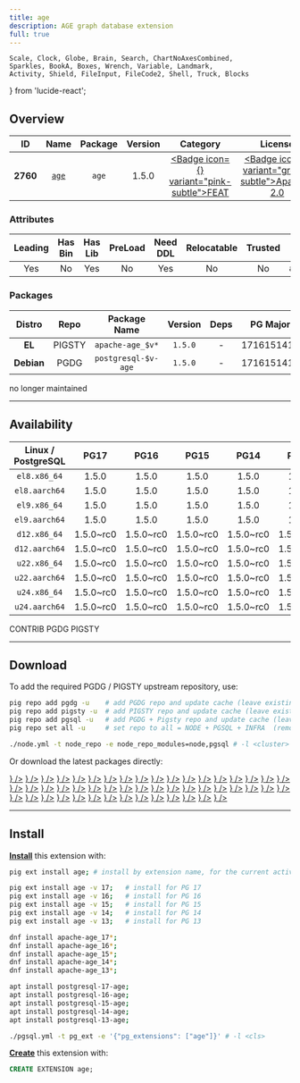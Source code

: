 ```yaml
---
title: age
description: AGE graph database extension
full: true
---
```


    Scale, Clock, Globe, Brain, Search, ChartNoAxesCombined,
    Sparkles, BookA, Boxes, Wrench, Variable, Landmark,
    Activity, Shield, FileInput, FileCode2, Shell, Truck, Blocks
} from 'lucide-react';

## Overview

| <TooltipIconButton tooltip="Extension unique identifier" side="top">ID</TooltipIconButton> | <TooltipIconButton tooltip="Extension name" side="top">Name</TooltipIconButton> | <TooltipIconButton tooltip="Package name for installation" side="top">Package</TooltipIconButton> | <TooltipIconButton tooltip="Latest available extension version" side="top">Version</TooltipIconButton> | <TooltipIconButton tooltip="Extension category" side="top">Category</TooltipIconButton> | <TooltipIconButton tooltip="Open source license" side="top">License</TooltipIconButton> | <TooltipIconButton tooltip="Programming language" side="top">Lang</TooltipIconButton> |
|:--------:|:--------:|:----------:|:--------------:|:---------------------------------------:|:------------------------------------------------------:|:----:|
| **2760** | [`age`](https://github.com/apache/age) | `age` | 1.5.0 | <a href="/ext/feat" className="no-underline"><Badge icon={<Sparkles />} variant="pink-subtle">FEAT</Badge></a> | <a href="/ext/list/license#apache-20" className="no-underline"><Badge icon={<Scale />} variant="green-subtle">Apache-2.0</Badge></a> | <a href="/ext/list/lang#c"><Badge icon={<FileCode2 />} variant="blue-subtle">C</Badge></a> |

### Attributes

| <TooltipIconButton tooltip="The Primary Leading extension in the Package" side="top">Leading</TooltipIconButton> | <TooltipIconButton tooltip="Contains binary utils" side="top">Has Bin</TooltipIconButton> | <TooltipIconButton tooltip="Contains .so shared library files" side="top">Has Lib</TooltipIconButton> | <TooltipIconButton tooltip="Requires preloading via shared_preload_libraries" side="top">PreLoad</TooltipIconButton> | <TooltipIconButton tooltip="Requires CREATE EXTENSION DDL command" side="top">Need DDL</TooltipIconButton> | <TooltipIconButton tooltip="Can be installed in any schema" side="top">Relocatable</TooltipIconButton> | <TooltipIconButton tooltip="Can be created by non-superuser" side="top">Trusted</TooltipIconButton> | <TooltipIconButton tooltip="Schemas used by this extension" side="top">Schemas</TooltipIconButton> |
|:-------:|:-------:|:-------:|:-------:|:--------:|:-----------:|:-------:|:-------:|
| Yes | No | Yes | No | Yes | No | No | `ag_catalog` |

### Packages

| <TooltipIconButton tooltip="Linux distribution family, EL or Debian" side="top">Distro</TooltipIconButton> | <TooltipIconButton tooltip="Package repository" side="top">Repo</TooltipIconButton> | <TooltipIconButton tooltip="The RPM/DEB Package Name Pattern (replace $v with real pg major)" side="top">Package Name</TooltipIconButton> | <TooltipIconButton tooltip="Latest package version" side="top">Version</TooltipIconButton> | <TooltipIconButton tooltip="RPM/DEB Package dependencies" side="top">Deps</TooltipIconButton> | <TooltipIconButton tooltip="Available in these PostgreSQL Major Versions" side="top">PG Major</TooltipIconButton> |
|:----------:|:--------:|:------------------------:|:-----------:|:------------:|:------------------:|
|   **EL**   | <Badge variant="amber-subtle"><span className="font-bold">PIGSTY</span></Badge> | `apache-age_$v*` | `1.5.0` | - | <Badge variant="green-subtle">17</Badge><Badge variant="green-subtle">16</Badge><Badge variant="green-subtle">15</Badge><Badge variant="green-subtle">14</Badge><Badge variant="green-subtle">13</Badge> |
| **Debian** | <Badge variant="blue-subtle"><span className="font-bold">PGDG</span></Badge> | `postgresql-$v-age` | `1.5.0` | - | <Badge variant="green-subtle">17</Badge><Badge variant="green-subtle">16</Badge><Badge variant="green-subtle">15</Badge><Badge variant="green-subtle">14</Badge><Badge variant="green-subtle">13</Badge> |


<Callout title="Comments" type="info">
    no longer maintained
</Callout>


------

## Availability

| <TooltipIconButton tooltip="Linux Distro Arch / PostgreSQL Major Version" side="top">Linux / PostgreSQL </TooltipIconButton> | **PG17** | **PG16** | **PG15** | **PG14** | **PG13** |
|:-----:|:-----:|:-----:|:-----:|:-----:|:-----:|
| `el8.x86_64` | <Badge variant="amber-subtle">1.5.0</Badge> | <Badge variant="amber-subtle">1.5.0</Badge> | <Badge variant="amber-subtle">1.5.0</Badge> | <Badge variant="amber-subtle">1.5.0</Badge> | <Badge variant="amber-subtle">1.5.0</Badge> |
| `el8.aarch64` | <Badge variant="amber-subtle">1.5.0</Badge> | <Badge variant="amber-subtle">1.5.0</Badge> | <Badge variant="amber-subtle">1.5.0</Badge> | <Badge variant="amber-subtle">1.5.0</Badge> | <Badge variant="amber-subtle">1.5.0</Badge> |
| `el9.x86_64` | <Badge variant="amber-subtle">1.5.0</Badge> | <Badge variant="amber-subtle">1.5.0</Badge> | <Badge variant="amber-subtle">1.5.0</Badge> | <Badge variant="amber-subtle">1.5.0</Badge> | <Badge variant="amber-subtle">1.5.0</Badge> |
| `el9.aarch64` | <Badge variant="amber-subtle">1.5.0</Badge> | <Badge variant="amber-subtle">1.5.0</Badge> | <Badge variant="amber-subtle">1.5.0</Badge> | <Badge variant="amber-subtle">1.5.0</Badge> | <Badge variant="amber-subtle">1.5.0</Badge> |
| `d12.x86_64` | <Badge variant="blue-subtle">1.5.0~rc0</Badge> | <Badge variant="blue-subtle">1.5.0~rc0</Badge> | <Badge variant="blue-subtle">1.5.0~rc0</Badge> | <Badge variant="blue-subtle">1.5.0~rc0</Badge> | <Badge variant="blue-subtle">1.5.0~rc0</Badge> |
| `d12.aarch64` | <Badge variant="blue-subtle">1.5.0~rc0</Badge> | <Badge variant="blue-subtle">1.5.0~rc0</Badge> | <Badge variant="blue-subtle">1.5.0~rc0</Badge> | <Badge variant="blue-subtle">1.5.0~rc0</Badge> | <Badge variant="blue-subtle">1.5.0~rc0</Badge> |
| `u22.x86_64` | <Badge variant="blue-subtle">1.5.0~rc0</Badge> | <Badge variant="blue-subtle">1.5.0~rc0</Badge> | <Badge variant="blue-subtle">1.5.0~rc0</Badge> | <Badge variant="blue-subtle">1.5.0~rc0</Badge> | <Badge variant="blue-subtle">1.5.0~rc0</Badge> |
| `u22.aarch64` | <Badge variant="blue-subtle">1.5.0~rc0</Badge> | <Badge variant="blue-subtle">1.5.0~rc0</Badge> | <Badge variant="blue-subtle">1.5.0~rc0</Badge> | <Badge variant="blue-subtle">1.5.0~rc0</Badge> | <Badge variant="blue-subtle">1.5.0~rc0</Badge> |
| `u24.x86_64` | <Badge variant="blue-subtle">1.5.0~rc0</Badge> | <Badge variant="blue-subtle">1.5.0~rc0</Badge> | <Badge variant="blue-subtle">1.5.0~rc0</Badge> | <Badge variant="blue-subtle">1.5.0~rc0</Badge> | <Badge variant="blue-subtle">1.5.0~rc0</Badge> |
| `u24.aarch64` | <Badge variant="blue-subtle">1.5.0~rc0</Badge> | <Badge variant="blue-subtle">1.5.0~rc0</Badge> | <Badge variant="blue-subtle">1.5.0~rc0</Badge> | <Badge variant="blue-subtle">1.5.0~rc0</Badge> | <Badge variant="blue-subtle">1.5.0~rc0</Badge> |

<Badge variant="green-subtle"><span className="font-black">CONTRIB</span></Badge> <Badge variant="blue-subtle"><span className="font-black">PGDG</span></Badge> <Badge variant="amber-subtle"><span className="font-black">PIGSTY</span></Badge>

------

## Download

To add the required PGDG / PIGSTY upstream repository, use:

```bash tab="pig"
pig repo add pgdg -u    # add PGDG repo and update cache (leave existing repos)
pig repo add pigsty -u  # add PIGSTY repo and update cache (leave existing repos)
pig repo add pgsql -u   # add PGDG + Pigsty repo and update cache (leave existing repos)
pig repo set all -u     # set repo to all = NODE + PGSQL + INFRA  (remove existing repos)
```
```bash tab="pigsty"
./node.yml -t node_repo -e node_repo_modules=node,pgsql # -l <cluster>
```

Or download the latest packages directly:

<Files>
    <Folder name="el8.x86_64">
        <a href="https://repo.pigsty.io/yum/pgsql/el8.x86_64/apache-age_17-1.5.0-2PIGSTY.el8.x86_64.rpm"><File name="apache-age_17-1.5.0-2PIGSTY.el8.x86_64.rpm" icon={<Package className="text-emerald-500" />} /></a>
        <a href="https://repo.pigsty.io/yum/pgsql/el8.x86_64/apache-age_16-1.5.0-2PIGSTY.el8.x86_64.rpm"><File name="apache-age_16-1.5.0-2PIGSTY.el8.x86_64.rpm" icon={<Package className="text-emerald-500" />} /></a>
        <a href="https://repo.pigsty.io/yum/pgsql/el8.x86_64/apache-age_15-1.5.0-2PIGSTY.el8.x86_64.rpm"><File name="apache-age_15-1.5.0-2PIGSTY.el8.x86_64.rpm" icon={<Package className="text-emerald-500" />} /></a>
        <a href="https://repo.pigsty.io/yum/pgsql/el8.x86_64/apache-age_14-1.5.0-2PIGSTY.el8.x86_64.rpm"><File name="apache-age_14-1.5.0-2PIGSTY.el8.x86_64.rpm" icon={<Package className="text-emerald-500" />} /></a>
        <a href="https://repo.pigsty.io/yum/pgsql/el8.x86_64/apache-age_13-1.5.0-2PIGSTY.el8.x86_64.rpm"><File name="apache-age_13-1.5.0-2PIGSTY.el8.x86_64.rpm" icon={<Package className="text-emerald-500" />} /></a>
    </Folder>
    <Folder name="el8.aarch64">
        <a href="https://repo.pigsty.io/yum/pgsql/el8.aarch64/apache-age_17-1.5.0-2PIGSTY.el8.aarch64.rpm"><File name="apache-age_17-1.5.0-2PIGSTY.el8.aarch64.rpm" icon={<Package className="text-orange-500" />} /></a>
        <a href="https://repo.pigsty.io/yum/pgsql/el8.aarch64/apache-age_16-1.5.0-2PIGSTY.el8.aarch64.rpm"><File name="apache-age_16-1.5.0-2PIGSTY.el8.aarch64.rpm" icon={<Package className="text-orange-500" />} /></a>
        <a href="https://repo.pigsty.io/yum/pgsql/el8.aarch64/apache-age_15-1.5.0-2PIGSTY.el8.aarch64.rpm"><File name="apache-age_15-1.5.0-2PIGSTY.el8.aarch64.rpm" icon={<Package className="text-orange-500" />} /></a>
        <a href="https://repo.pigsty.io/yum/pgsql/el8.aarch64/apache-age_14-1.5.0-2PIGSTY.el8.aarch64.rpm"><File name="apache-age_14-1.5.0-2PIGSTY.el8.aarch64.rpm" icon={<Package className="text-orange-500" />} /></a>
        <a href="https://repo.pigsty.io/yum/pgsql/el8.aarch64/apache-age_13-1.5.0-2PIGSTY.el8.aarch64.rpm"><File name="apache-age_13-1.5.0-2PIGSTY.el8.aarch64.rpm" icon={<Package className="text-orange-500" />} /></a>
    </Folder>
    <Folder name="el9.x86_64">
        <a href="https://repo.pigsty.io/yum/pgsql/el9.x86_64/apache-age_17-1.5.0-2PIGSTY.el9.x86_64.rpm"><File name="apache-age_17-1.5.0-2PIGSTY.el9.x86_64.rpm" icon={<Package className="text-emerald-500" />} /></a>
        <a href="https://repo.pigsty.io/yum/pgsql/el9.x86_64/apache-age_16-1.5.0-2PIGSTY.el9.x86_64.rpm"><File name="apache-age_16-1.5.0-2PIGSTY.el9.x86_64.rpm" icon={<Package className="text-emerald-500" />} /></a>
        <a href="https://repo.pigsty.io/yum/pgsql/el9.x86_64/apache-age_15-1.5.0-2PIGSTY.el9.x86_64.rpm"><File name="apache-age_15-1.5.0-2PIGSTY.el9.x86_64.rpm" icon={<Package className="text-emerald-500" />} /></a>
        <a href="https://repo.pigsty.io/yum/pgsql/el9.x86_64/apache-age_14-1.5.0-2PIGSTY.el9.x86_64.rpm"><File name="apache-age_14-1.5.0-2PIGSTY.el9.x86_64.rpm" icon={<Package className="text-emerald-500" />} /></a>
        <a href="https://repo.pigsty.io/yum/pgsql/el9.x86_64/apache-age_13-1.5.0-2PIGSTY.el9.x86_64.rpm"><File name="apache-age_13-1.5.0-2PIGSTY.el9.x86_64.rpm" icon={<Package className="text-emerald-500" />} /></a>
    </Folder>
    <Folder name="el9.aarch64">
        <a href="https://repo.pigsty.io/yum/pgsql/el9.aarch64/apache-age_17-1.5.0-2PIGSTY.el9.aarch64.rpm"><File name="apache-age_17-1.5.0-2PIGSTY.el9.aarch64.rpm" icon={<Package className="text-orange-500" />} /></a>
        <a href="https://repo.pigsty.io/yum/pgsql/el9.aarch64/apache-age_16-1.5.0-2PIGSTY.el9.aarch64.rpm"><File name="apache-age_16-1.5.0-2PIGSTY.el9.aarch64.rpm" icon={<Package className="text-orange-500" />} /></a>
        <a href="https://repo.pigsty.io/yum/pgsql/el9.aarch64/apache-age_15-1.5.0-2PIGSTY.el9.aarch64.rpm"><File name="apache-age_15-1.5.0-2PIGSTY.el9.aarch64.rpm" icon={<Package className="text-orange-500" />} /></a>
        <a href="https://repo.pigsty.io/yum/pgsql/el9.aarch64/apache-age_14-1.5.0-2PIGSTY.el9.aarch64.rpm"><File name="apache-age_14-1.5.0-2PIGSTY.el9.aarch64.rpm" icon={<Package className="text-orange-500" />} /></a>
        <a href="https://repo.pigsty.io/yum/pgsql/el9.aarch64/apache-age_13-1.5.0-2PIGSTY.el9.aarch64.rpm"><File name="apache-age_13-1.5.0-2PIGSTY.el9.aarch64.rpm" icon={<Package className="text-orange-500" />} /></a>
    </Folder>
    <Folder name="d12.x86_64">
        <a href="https://apt.postgresql.org/pub/repos/apt/pool/main/p/postgresql-16-age/postgresql-17-age_1.5.0~rc0-3.pgdg120+2_arm64.deb"><File name="postgresql-17-age_1.5.0~rc0-3.pgdg120+2_arm64.deb" icon={<Box className="text-emerald-500" />} /></a>
        <a href="https://apt.postgresql.org/pub/repos/apt/pool/main/p/postgresql-16-age/postgresql-16-age_1.5.0~rc0-3.pgdg120+2_arm64.deb"><File name="postgresql-16-age_1.5.0~rc0-3.pgdg120+2_arm64.deb" icon={<Box className="text-emerald-500" />} /></a>
        <a href="https://apt.postgresql.org/pub/repos/apt/pool/main/p/postgresql-15-age/postgresql-15-age_1.5.0~rc0-1.pgdg120+2_arm64.deb"><File name="postgresql-15-age_1.5.0~rc0-1.pgdg120+2_arm64.deb" icon={<Box className="text-emerald-500" />} /></a>
        <a href="https://apt.postgresql.org/pub/repos/apt/pool/main/p/postgresql-14-age/postgresql-14-age_1.5.0~rc0-1.pgdg120+2_arm64.deb"><File name="postgresql-14-age_1.5.0~rc0-1.pgdg120+2_arm64.deb" icon={<Box className="text-emerald-500" />} /></a>
        <a href="https://apt.postgresql.org/pub/repos/apt/pool/main/p/postgresql-13-age/postgresql-13-age_1.5.0~rc0-1.pgdg120+1_arm64.deb"><File name="postgresql-13-age_1.5.0~rc0-1.pgdg120+1_arm64.deb" icon={<Box className="text-emerald-500" />} /></a>
    </Folder>
    <Folder name="d12.aarch64">
        <a href="https://apt.postgresql.org/pub/repos/apt/pool/main/p/postgresql-16-age/postgresql-17-age_1.5.0~rc0-3.pgdg120+2_amd64.deb"><File name="postgresql-17-age_1.5.0~rc0-3.pgdg120+2_amd64.deb" icon={<Box className="text-orange-500" />} /></a>
        <a href="https://apt.postgresql.org/pub/repos/apt/pool/main/p/postgresql-16-age/postgresql-16-age_1.5.0~rc0-3.pgdg120+2_amd64.deb"><File name="postgresql-16-age_1.5.0~rc0-3.pgdg120+2_amd64.deb" icon={<Box className="text-orange-500" />} /></a>
        <a href="https://apt.postgresql.org/pub/repos/apt/pool/main/p/postgresql-15-age/postgresql-15-age_1.5.0~rc0-1.pgdg120+2_amd64.deb"><File name="postgresql-15-age_1.5.0~rc0-1.pgdg120+2_amd64.deb" icon={<Box className="text-orange-500" />} /></a>
        <a href="https://apt.postgresql.org/pub/repos/apt/pool/main/p/postgresql-14-age/postgresql-14-age_1.5.0~rc0-1.pgdg120+2_amd64.deb"><File name="postgresql-14-age_1.5.0~rc0-1.pgdg120+2_amd64.deb" icon={<Box className="text-orange-500" />} /></a>
        <a href="https://apt.postgresql.org/pub/repos/apt/pool/main/p/postgresql-13-age/postgresql-13-age_1.5.0~rc0-1.pgdg120+1_amd64.deb"><File name="postgresql-13-age_1.5.0~rc0-1.pgdg120+1_amd64.deb" icon={<Box className="text-orange-500" />} /></a>
    </Folder>
    <Folder name="u22.x86_64">
        <a href="https://apt.postgresql.org/pub/repos/apt/pool/main/p/postgresql-16-age/postgresql-17-age_1.5.0~rc0-3.pgdg22.04+2_amd64.deb"><File name="postgresql-17-age_1.5.0~rc0-3.pgdg22.04+2_amd64.deb" icon={<Box className="text-emerald-500" />} /></a>
        <a href="https://apt.postgresql.org/pub/repos/apt/pool/main/p/postgresql-16-age/postgresql-16-age_1.5.0~rc0-3.pgdg22.04+2_amd64.deb"><File name="postgresql-16-age_1.5.0~rc0-3.pgdg22.04+2_amd64.deb" icon={<Box className="text-emerald-500" />} /></a>
        <a href="https://apt.postgresql.org/pub/repos/apt/pool/main/p/postgresql-15-age/postgresql-15-age_1.5.0~rc0-1.pgdg22.04+2_amd64.deb"><File name="postgresql-15-age_1.5.0~rc0-1.pgdg22.04+2_amd64.deb" icon={<Box className="text-emerald-500" />} /></a>
        <a href="https://apt.postgresql.org/pub/repos/apt/pool/main/p/postgresql-14-age/postgresql-14-age_1.5.0~rc0-1.pgdg22.04+2_amd64.deb"><File name="postgresql-14-age_1.5.0~rc0-1.pgdg22.04+2_amd64.deb" icon={<Box className="text-emerald-500" />} /></a>
        <a href="https://apt.postgresql.org/pub/repos/apt/pool/main/p/postgresql-13-age/postgresql-13-age_1.5.0~rc0-1.pgdg22.04+1_amd64.deb"><File name="postgresql-13-age_1.5.0~rc0-1.pgdg22.04+1_amd64.deb" icon={<Box className="text-emerald-500" />} /></a>
    </Folder>
    <Folder name="u22.aarch64">
        <a href="https://apt.postgresql.org/pub/repos/apt/pool/main/p/postgresql-16-age/postgresql-17-age_1.5.0~rc0-3.pgdg22.04+2_arm64.deb"><File name="postgresql-17-age_1.5.0~rc0-3.pgdg22.04+2_arm64.deb" icon={<Box className="text-orange-500" />} /></a>
        <a href="https://apt.postgresql.org/pub/repos/apt/pool/main/p/postgresql-16-age/postgresql-16-age_1.5.0~rc0-3.pgdg22.04+2_arm64.deb"><File name="postgresql-16-age_1.5.0~rc0-3.pgdg22.04+2_arm64.deb" icon={<Box className="text-orange-500" />} /></a>
        <a href="https://apt.postgresql.org/pub/repos/apt/pool/main/p/postgresql-15-age/postgresql-15-age_1.5.0~rc0-1.pgdg22.04+2_arm64.deb"><File name="postgresql-15-age_1.5.0~rc0-1.pgdg22.04+2_arm64.deb" icon={<Box className="text-orange-500" />} /></a>
        <a href="https://apt.postgresql.org/pub/repos/apt/pool/main/p/postgresql-14-age/postgresql-14-age_1.5.0~rc0-1.pgdg22.04+2_arm64.deb"><File name="postgresql-14-age_1.5.0~rc0-1.pgdg22.04+2_arm64.deb" icon={<Box className="text-orange-500" />} /></a>
        <a href="https://apt.postgresql.org/pub/repos/apt/pool/main/p/postgresql-13-age/postgresql-13-age_1.5.0~rc0-1.pgdg22.04+1_arm64.deb"><File name="postgresql-13-age_1.5.0~rc0-1.pgdg22.04+1_arm64.deb" icon={<Box className="text-orange-500" />} /></a>
    </Folder>
    <Folder name="u24.x86_64">
        <a href="https://apt.postgresql.org/pub/repos/apt/pool/main/p/postgresql-16-age/postgresql-17-age_1.5.0~rc0-3.pgdg24.04+2_amd64.deb"><File name="postgresql-17-age_1.5.0~rc0-3.pgdg24.04+2_amd64.deb" icon={<Box className="text-emerald-500" />} /></a>
        <a href="https://apt.postgresql.org/pub/repos/apt/pool/main/p/postgresql-16-age/postgresql-16-age_1.5.0~rc0-3.pgdg24.04+2_amd64.deb"><File name="postgresql-16-age_1.5.0~rc0-3.pgdg24.04+2_amd64.deb" icon={<Box className="text-emerald-500" />} /></a>
        <a href="https://apt.postgresql.org/pub/repos/apt/pool/main/p/postgresql-15-age/postgresql-15-age_1.5.0~rc0-1.pgdg24.04+2_amd64.deb"><File name="postgresql-15-age_1.5.0~rc0-1.pgdg24.04+2_amd64.deb" icon={<Box className="text-emerald-500" />} /></a>
        <a href="https://apt.postgresql.org/pub/repos/apt/pool/main/p/postgresql-14-age/postgresql-14-age_1.5.0~rc0-1.pgdg24.04+2_amd64.deb"><File name="postgresql-14-age_1.5.0~rc0-1.pgdg24.04+2_amd64.deb" icon={<Box className="text-emerald-500" />} /></a>
        <a href="https://apt.postgresql.org/pub/repos/apt/pool/main/p/postgresql-13-age/postgresql-13-age_1.5.0~rc0-1.pgdg24.04+1_amd64.deb"><File name="postgresql-13-age_1.5.0~rc0-1.pgdg24.04+1_amd64.deb" icon={<Box className="text-emerald-500" />} /></a>
    </Folder>
    <Folder name="u24.aarch64">
        <a href="https://apt.postgresql.org/pub/repos/apt/pool/main/p/postgresql-16-age/postgresql-17-age_1.5.0~rc0-3.pgdg24.04+2_arm64.deb"><File name="postgresql-17-age_1.5.0~rc0-3.pgdg24.04+2_arm64.deb" icon={<Box className="text-orange-500" />} /></a>
        <a href="https://apt.postgresql.org/pub/repos/apt/pool/main/p/postgresql-16-age/postgresql-16-age_1.5.0~rc0-3.pgdg24.04+2_arm64.deb"><File name="postgresql-16-age_1.5.0~rc0-3.pgdg24.04+2_arm64.deb" icon={<Box className="text-orange-500" />} /></a>
        <a href="https://apt.postgresql.org/pub/repos/apt/pool/main/p/postgresql-15-age/postgresql-15-age_1.5.0~rc0-1.pgdg24.04+2_arm64.deb"><File name="postgresql-15-age_1.5.0~rc0-1.pgdg24.04+2_arm64.deb" icon={<Box className="text-orange-500" />} /></a>
        <a href="https://apt.postgresql.org/pub/repos/apt/pool/main/p/postgresql-14-age/postgresql-14-age_1.5.0~rc0-1.pgdg24.04+2_arm64.deb"><File name="postgresql-14-age_1.5.0~rc0-1.pgdg24.04+2_arm64.deb" icon={<Box className="text-orange-500" />} /></a>
        <a href="https://apt.postgresql.org/pub/repos/apt/pool/main/p/postgresql-13-age/postgresql-13-age_1.5.0~rc0-1.pgdg24.04+1_arm64.deb"><File name="postgresql-13-age_1.5.0~rc0-1.pgdg24.04+1_arm64.deb" icon={<Box className="text-orange-500" />} /></a>
    </Folder>
</Files>

------

## Install

[**Install**](/docs/pgsql/ext/install) this extension with:

```bash tab="pig"
pig ext install age; # install by extension name, for the current active PG version

pig ext install age -v 17;   # install for PG 17
pig ext install age -v 16;   # install for PG 16
pig ext install age -v 15;   # install for PG 15
pig ext install age -v 14;   # install for PG 14
pig ext install age -v 13;   # install for PG 13
```
```bash tab="yum" 
dnf install apache-age_17*;
dnf install apache-age_16*;
dnf install apache-age_15*;
dnf install apache-age_14*;
dnf install apache-age_13*;
```
```bash tab="apt" 
apt install postgresql-17-age;
apt install postgresql-16-age;
apt install postgresql-15-age;
apt install postgresql-14-age;
apt install postgresql-13-age;
```
```bash tab="ansible"
./pgsql.yml -t pg_ext -e '{"pg_extensions": ["age"]}' # -l <cls>
```

[**Create**](/docs/pgsql/ext/create) this extension with:

```sql
CREATE EXTENSION age;
```


